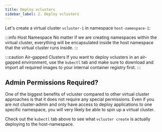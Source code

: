 ```yaml
---
title: Deploy vclusters
sidebar_label: 2. Deploy vclusters
---
```



Let's create a virtual cluster `vcluster-1` in namespace `host-namespace-1`:

<DeploySegment/>

:::info Host Namespace
No matter if we are creating namespaces within the virtual cluster, everything will be encapsulated inside the host namespace that the virtual cluster runs inside.
:::

:::caution Air-gapped Clusters
If you want to deploy vclusters in an air-gapped environment, use the `kubectl` tab and make sure to download and import all required images to your internal container registry first.
:::


## Admin Permissions Required?
One of the biggest benefits of vcluster compared to other virtual cluster approaches is that it does not require any special permissions. Even if you are not cluster-admin and only have access to deploy applications to one specific namespace, you will very likely be able to spin up a virtual cluster.

Check out the `kubectl` tab above to see what `vcluster create` is actually deploying to the host-namespace.